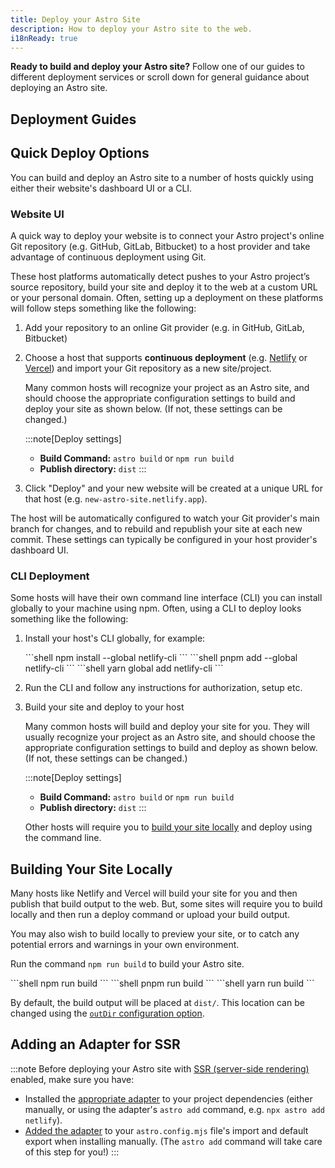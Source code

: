 ```yaml
---
title: Deploy your Astro Site
description: How to deploy your Astro site to the web.
i18nReady: true
---
```



**Ready to build and deploy your Astro site?** Follow one of our guides to different deployment services or scroll down for general guidance about deploying an Astro site.

## Deployment Guides

<DeployGuidesNav />

## Quick Deploy Options

You can build and deploy an Astro site to a number of hosts quickly using either their website's dashboard UI or a CLI.

### Website UI

A quick way to deploy your website is to connect your Astro project's online Git repository (e.g. GitHub, GitLab, Bitbucket) to a host provider and take advantage of continuous deployment using Git.

These host platforms automatically detect pushes to your Astro project’s source repository, build your site and deploy it to the web at a custom URL or your personal domain. Often, setting up a deployment on these platforms will follow steps something like the following:

1. Add your repository to an online Git provider (e.g. in GitHub, GitLab, Bitbucket)

1. Choose a host that supports **continuous deployment** (e.g. [Netlify](/en/guides/deploy/netlify/) or [Vercel](/en/guides/deploy/vercel/)) and import your Git repository as a new site/project.

    Many common hosts will recognize your project as an Astro site, and should choose the appropriate configuration settings to build and deploy your site as shown below. (If not, these settings can be changed.)

    :::note[Deploy settings]
    - **Build Command:** `astro build` or `npm run build`
    - **Publish directory:** `dist`
    :::

1. Click "Deploy" and your new website will be created at a unique URL for that host (e.g. `new-astro-site.netlify.app`).


The host will be automatically configured to watch your Git provider's main branch for changes, and to rebuild and republish your site at each new commit. These settings can typically be configured in your host provider's dashboard UI.

### CLI Deployment

Some hosts will have their own command line interface (CLI) you can install globally to your machine using npm. Often, using a CLI to deploy looks something like the following:

1. Install your host's CLI globally, for example:

    <PackageManagerTabs>
        <Fragment slot="npm">
        ```shell
        npm install --global netlify-cli
        ```
        </Fragment>
        <Fragment slot="pnpm">
        ```shell
        pnpm add --global netlify-cli
        ```
        </Fragment>
        <Fragment slot="yarn">
        ```shell
        yarn global add netlify-cli
        ```
        </Fragment>
    </PackageManagerTabs>

1. Run the CLI and follow any instructions for authorization, setup etc.

1. Build your site and deploy to your host

    Many common hosts will build and deploy your site for you. They will usually recognize your project as an Astro site, and should choose the appropriate configuration settings to build and deploy as shown below. (If not, these settings can be changed.)

    :::note[Deploy settings]
    - **Build Command:** `astro build` or `npm run build`
    - **Publish directory:** `dist`
    :::


    Other hosts will require you to [build your site locally](#building-your-site-locally) and deploy using the command line.

## Building Your Site Locally

Many hosts like Netlify and Vercel will build your site for you and then publish that build output to the web. But, some sites will require you to build locally and then run a deploy command or upload your build output.

You may also wish to build locally to preview your site, or to catch any potential errors and warnings in your own environment.

Run the command `npm run build` to build your Astro site.

<PackageManagerTabs>
      <Fragment slot="npm">
      ```shell
      npm run build
      ```
      </Fragment>
      <Fragment slot="pnpm">
      ```shell
      pnpm run build
      ```
      </Fragment>
      <Fragment slot="yarn">
      ```shell
      yarn run build
      ```
      </Fragment>
  </PackageManagerTabs>

By default, the build output will be placed at `dist/`. This location can be changed using the [`outDir` configuration option](/en/reference/configuration-reference/#outdir).

## Adding an Adapter for SSR

:::note
Before deploying your Astro site with [SSR (server-side rendering)](/en/guides/server-side-rendering/) enabled, make sure you have:

- Installed the [appropriate adapter](/en/guides/server-side-rendering/) to your project dependencies (either manually, or using the adapter's `astro add` command, e.g. `npx astro add netlify`).
- [Added the adapter](/en/reference/configuration-reference/#integrations) to your `astro.config.mjs` file's import and default export when installing manually. (The `astro add` command will take care of this step for you!)
:::
